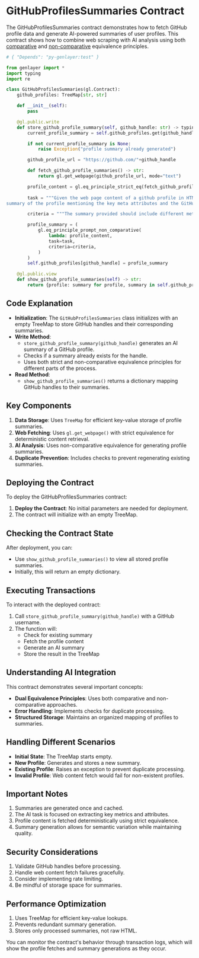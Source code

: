 # GitHubProfilesSummaries Contract

The GitHubProfilesSummaries contract demonstrates how to fetch GitHub profile data and generate AI-powered summaries of user profiles. This contract shows how to combine web scraping with AI analysis using both [comparative](/developers/intelligent-contracts/equivalence-principle#comparative-equivalence-principle) and [non-comparative](/developers/intelligent-contracts/equivalence-principle#non-comparative-equivalence-principle) equivalence principles.

```python
# { "Depends": "py-genlayer:test" }

from genlayer import *
import typing
import re

class GitHubProfilesSummaries(gl.Contract):
    github_profiles: TreeMap[str, str]

    def __init__(self):
        pass

    @gl.public.write
    def store_github_profile_summary(self, github_handle: str) -> typing.Any:
        current_profile_summary = self.github_profiles.get(github_handle, None)

        if not current_profile_summary is None:
            raise Exception("profile summary already generated")

        github_profile_url = "https://github.com/"+github_handle

        def fetch_github_profile_summaries() -> str:
            return gl.get_webpage(github_profile_url, mode="text")

        profile_content = gl.eq_principle_strict_eq(fetch_github_profile_summaries)
    
        task = """Given the web page content of a github profile in HTML format, generate a comprehensive
summary of the profile mentioning the key meta attributes and the GitHub contribution most important metrics"""

        criteria = """The summary provided should include different metrics and a summary of a GitHub profile"""

        profile_summary = (
            gl.eq_principle_prompt_non_comparative(
                lambda: profile_content,
                task=task,
                criteria=criteria,
            )
        )
        self.github_profiles[github_handle] = profile_summary

    @gl.public.view
    def show_github_profile_summaries(self) -> str:       
        return {profile: summary for profile, summary in self.github_profiles.items()}
```

## Code Explanation

- **Initialization**: The `GitHubProfilesSummaries` class initializes with an empty TreeMap to store GitHub handles and their corresponding summaries.
- **Write Method**: 
  - `store_github_profile_summary(github_handle)` generates an AI summary of a GitHub profile.
  - Checks if a summary already exists for the handle.
  - Uses both strict and non-comparative equivalence principles for different parts of the process.
- **Read Method**: 
  - `show_github_profile_summaries()` returns a dictionary mapping GitHub handles to their summaries.

## Key Components

1. **Data Storage**: Uses `TreeMap` for efficient key-value storage of profile summaries.
2. **Web Fetching**: Uses `gl.get_webpage()` with strict equivalence for deterministic content retrieval.
3. **AI Analysis**: Uses non-comparative equivalence for generating profile summaries.
4. **Duplicate Prevention**: Includes checks to prevent regenerating existing summaries.

## Deploying the Contract

To deploy the GitHubProfilesSummaries contract:

1. **Deploy the Contract**: No initial parameters are needed for deployment.
2. The contract will initialize with an empty TreeMap.

## Checking the Contract State

After deployment, you can:

- Use `show_github_profile_summaries()` to view all stored profile summaries.
- Initially, this will return an empty dictionary.

## Executing Transactions

To interact with the deployed contract:

1. Call `store_github_profile_summary(github_handle)` with a GitHub username.
2. The function will:
   - Check for existing summary
   - Fetch the profile content
   - Generate an AI summary
   - Store the result in the TreeMap

## Understanding AI Integration

This contract demonstrates several important concepts:

- **Dual Equivalence Principles**: Uses both comparative and non-comparative approaches.
- **Error Handling**: Implements checks for duplicate processing.
- **Structured Storage**: Maintains an organized mapping of profiles to summaries.

## Handling Different Scenarios

- **Initial State**: The TreeMap starts empty.
- **New Profile**: Generates and stores a new summary.
- **Existing Profile**: Raises an exception to prevent duplicate processing.
- **Invalid Profile**: Web content fetch would fail for non-existent profiles.

## Important Notes

1. Summaries are generated once and cached.
2. The AI task is focused on extracting key metrics and attributes.
3. Profile content is fetched deterministically using strict equivalence.
4. Summary generation allows for semantic variation while maintaining quality.

## Security Considerations

1. Validate GitHub handles before processing.
2. Handle web content fetch failures gracefully.
3. Consider implementing rate limiting.
4. Be mindful of storage space for summaries.

## Performance Optimization

1. Uses TreeMap for efficient key-value lookups.
2. Prevents redundant summary generation.
4. Stores only processed summaries, not raw HTML.

You can monitor the contract's behavior through transaction logs, which will show the profile fetches and summary generations as they occur.
